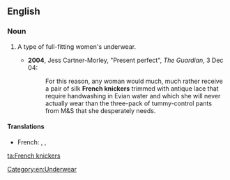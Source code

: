 ==English==
{{wikipedia}}
===Noun===
{{en-plural noun|[[French]] [[knickers]]}}

# {{context|UK}} A type of full-fitting women's underwear.
#*'''2004''', Jess Cartner-Morley, "Present perfect", ''The Guardian'', 3 Dec 04:
#*:For this reason, any woman would much, much rather receive a pair of silk '''French knickers''' trimmed with antique lace that require handwashing in Evian water and which she will never actually wear than the three-pack of tummy-control pants from M&S that she desperately needs. 

====Translations====
{{trans-top|type of underwear}}
*French: {{t-|fr|culotte-short|f}}, {{t-|fr|culotte flottante|f}}, {{t+|fr|shorty|m}}
{{trans-mid}}
{{trans-bottom}}

[[Category:en:Underwear]]

[[ta:French knickers]]
